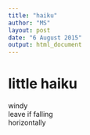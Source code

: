 ```yaml
---
title: "haiku"
author: "MS"
layout: post
date: "6 August 2015"
output: html_document
---
```


# little haiku

windy  
leave if falling  
horizontally  